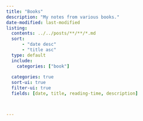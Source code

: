```yaml
---
title: "Books"
description: "My notes from various books."
date-modified: last-modified
listing:
  contents: ../../posts/**/**/*.md
  sort: 
      - "date desc"
      - "title asc"
  type: default
  include: 
    categories: ["book"]
    
  categories: true
  sort-ui: true
  filter-ui: true
  fields: [date, title, reading-time, description]



---
```


